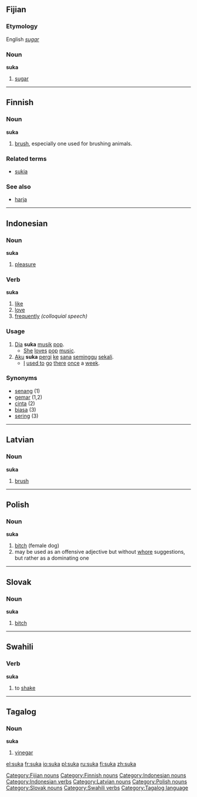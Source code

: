 ==Fijian==
===Etymology===
English ''[[sugar]]''
===Noun===
'''suka'''

# [[sugar]]

[[Category:Fijian nouns]]

----

==Finnish==
===Noun===
'''suka'''

# [[brush]], especially one used for brushing animals.

===Related terms===
*[[sukia]]

===See also===
*[[harja#Finnish|harja]]

[[Category:Finnish nouns]]

----

==Indonesian==
===Noun===
'''suka'''

# [[pleasure]]

===Verb===
'''suka'''

# [[like]]
# [[love]]
# [[frequently]] ''(colloquial speech)''

===Usage===
# [[dia|Dia]] '''suka''' [[musik]] [[pop]].
#* [[she|She]] [[love]]s [[pop]] [[music]].
# [[aku|Aku]] '''suka''' [[pergi]] [[ke]] [[sana]] [[minggu|seminggu]] [[sekali]].
#* [[I]] [[used to]] [[go]] [[there]] [[once]] a [[week]].

===Synonyms===
*[[senang]] (1)
*[[gemar]] (1,2)
*[[cinta]] (2)
*[[biasa]] (3)
*[[sering]] (3)

[[Category:Indonesian nouns]]
[[Category:Indonesian verbs]]

----

==Latvian==
===Noun===
'''suka'''

# [[brush]]
{{lv-noun-d4|suk|a}}

[[Category:Latvian nouns]]

----

==Polish== 
===Noun===
'''suka''' {{f}}

# [[bitch]] (female dog)
# may be used as an offensive adjective but without [[whore]] suggestions, but rather as a dominating one

[[Category:Polish nouns]]

----

==Slovak==
===Noun===
'''suka''' {{f}}

#[[bitch]]

[[Category:Slovak nouns]]

----

==Swahili==
===Verb===
'''suka'''

#to [[shake]]

[[Category:Swahili verbs]]

----

==Tagalog==
===Noun===
'''suka'''

#[[vinegar]]

[[Category:Tagalog language]]

[[el:suka]]
[[fr:suka]]
[[io:suka]]
[[pl:suka]]
[[ru:suka]]
[[fi:suka]]
[[zh:suka]]